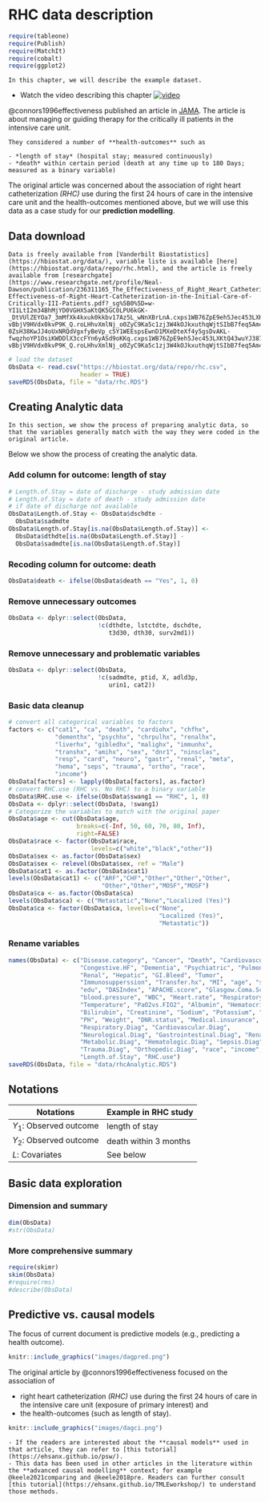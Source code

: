 # RHC data description

```r
require(tableone)
require(Publish)
require(MatchIt)
require(cobalt)
require(ggplot2)
```

```block
In this chapter, we will describe the example dataset.
```

- Watch the video describing this chapter [![video](https://img.youtube.com/vi/P37_A7sFTVY/maxresdefault.jpg)](https://youtu.be/P37_A7sFTVY)


@connors1996effectiveness published an article in [JAMA](https://jamanetwork.com/journals/jama). The article is about managing or guiding therapy for the critically ill patients in the intensive care unit.  

```block
They considered a number of **health-outcomes** such as 

- *length of stay* (hospital stay; measured continuously)
- *death* within certain period (death at any time up to 180 Days; measured as a binary variable)
```

The original article was concerned about the association of right heart catheterization *(RHC)* use during the first 24 hours of care in the intensive care unit and the health-outcomes mentioned above, but we will use this data as a case study for our **prediction modelling**.


## Data download

```block
Data is freely available from [Vanderbilt Biostatistics](https://hbiostat.org/data/), variable liste is available [here](https://hbiostat.org/data/repo/rhc.html), and the article is freely available from [researchgate](https://www.researchgate.net/profile/Neal-Dawson/publication/236311165_The_Effectiveness_of_Right_Heart_Catheterization_in_the_Initial_Care_of_Critically_III_Patients/links/00b4951fbfa1e051c1000000/The-Effectiveness-of-Right-Heart-Catheterization-in-the-Initial-Care-of-Critically-III-Patients.pdf?_sg%5B0%5D=w-YI1LtI2m34BhMjYD0VGHX5aKtQK5GC0LPU6kGK-_DtVUlZEYOa7_3mMfXk4kxuk0kkbv17Az5L_wNnXBrLnA.cxps1WB76ZpE9eh5Jec453LXKtQ43wuYJ387_IkhN7ZyqQpnMH19d5QsQjdkAz0unUi-vBbjV9HVdx0kvP9K_Q.roLHhvXmlNj_o0ZyC9Ka5c1zj3W4kOJkxuthqWjtSIbB7feq5Am4P47RlHjT0ukvWHAWFaPol2f58a_0v9azaw&_sg%5B1%5D=BjoiK5iqNKf-0ZsH38KwJJ4oUxNRQdVgxfyBeVp_c5Y1WEEspsEwnD1MXeDteXf4y5gsDvAKL-fwqzhoYP1OsiKWDDlX3ccFYn6yASd9oKKq.cxps1WB76ZpE9eh5Jec453LXKtQ43wuYJ387_IkhN7ZyqQpnMH19d5QsQjdkAz0unUi-vBbjV9HVdx0kvP9K_Q.roLHhvXmlNj_o0ZyC9Ka5c1zj3W4kOJkxuthqWjtSIbB7feq5Am4P47RlHjT0ukvWHAWFaPol2f58a_0v9azaw&_iepl=).
```


```r
# load the dataset
ObsData <- read.csv("https://hbiostat.org/data/repo/rhc.csv", 
                    header = TRUE)
saveRDS(ObsData, file = "data/rhc.RDS")
```

## Creating Analytic data

```block
In this section, we show the process of preparing analytic data, so that the variables generally match with the way they were coded in the original article.
```

Below we show the process of creating the analytic data.

### Add column for outcome: length of stay

```r
# Length.of.Stay = date of discharge - study admission date
# Length.of.Stay = date of death - study admission date 
# if date of discharge not available
ObsData$Length.of.Stay <- ObsData$dschdte - 
  ObsData$sadmdte
ObsData$Length.of.Stay[is.na(ObsData$Length.of.Stay)] <- 
  ObsData$dthdte[is.na(ObsData$Length.of.Stay)] - 
  ObsData$sadmdte[is.na(ObsData$Length.of.Stay)]
```

### Recoding column for outcome: death

```r
ObsData$death <- ifelse(ObsData$death == "Yes", 1, 0)
```


### Remove unnecessary outcomes

```r
ObsData <- dplyr::select(ObsData, 
                         !c(dthdte, lstctdte, dschdte, 
                            t3d30, dth30, surv2md1))
```

### Remove unnecessary and problematic variables 
```r
ObsData <- dplyr::select(ObsData, 
                         !c(sadmdte, ptid, X, adld3p, 
                            urin1, cat2))
```

### Basic data cleanup 

```r
# convert all categorical variables to factors
factors <- c("cat1", "ca", "death", "cardiohx", "chfhx", 
             "dementhx", "psychhx", "chrpulhx", "renalhx", 
             "liverhx", "gibledhx", "malighx", "immunhx", 
             "transhx", "amihx", "sex", "dnr1", "ninsclas", 
             "resp", "card", "neuro", "gastr", "renal", "meta", 
             "hema", "seps", "trauma", "ortho", "race", 
             "income")
ObsData[factors] <- lapply(ObsData[factors], as.factor)
# convert RHC.use (RHC vs. No RHC) to a binary variable
ObsData$RHC.use <- ifelse(ObsData$swang1 == "RHC", 1, 0)
ObsData <- dplyr::select(ObsData, !swang1)
# Categorize the variables to match with the original paper
ObsData$age <- cut(ObsData$age,
                   breaks=c(-Inf, 50, 60, 70, 80, Inf),
                   right=FALSE)
ObsData$race <- factor(ObsData$race, 
                       levels=c("white","black","other"))
ObsData$sex <- as.factor(ObsData$sex)
ObsData$sex <- relevel(ObsData$sex, ref = "Male")
ObsData$cat1 <- as.factor(ObsData$cat1)
levels(ObsData$cat1) <- c("ARF","CHF","Other","Other","Other",
                          "Other","Other","MOSF","MOSF")
ObsData$ca <- as.factor(ObsData$ca)
levels(ObsData$ca) <- c("Metastatic","None","Localized (Yes)")
ObsData$ca <- factor(ObsData$ca, levels=c("None",
                                          "Localized (Yes)",
                                          "Metastatic"))
```

### Rename variables

```r
names(ObsData) <- c("Disease.category", "Cancer", "Death", "Cardiovascular", 
                    "Congestive.HF", "Dementia", "Psychiatric", "Pulmonary", 
                    "Renal", "Hepatic", "GI.Bleed", "Tumor", 
                    "Immunosupperssion", "Transfer.hx", "MI", "age", "sex", 
                    "edu", "DASIndex", "APACHE.score", "Glasgow.Coma.Score", 
                    "blood.pressure", "WBC", "Heart.rate", "Respiratory.rate", 
                    "Temperature", "PaO2vs.FIO2", "Albumin", "Hematocrit", 
                    "Bilirubin", "Creatinine", "Sodium", "Potassium", "PaCo2", 
                    "PH", "Weight", "DNR.status", "Medical.insurance", 
                    "Respiratory.Diag", "Cardiovascular.Diag", 
                    "Neurological.Diag", "Gastrointestinal.Diag", "Renal.Diag",
                    "Metabolic.Diag", "Hematologic.Diag", "Sepsis.Diag", 
                    "Trauma.Diag", "Orthopedic.Diag", "race", "income", 
                    "Length.of.Stay", "RHC.use")
saveRDS(ObsData, file = "data/rhcAnalytic.RDS")
```

## Notations

|Notations| Example in RHC study|
|---|---|
|$Y_1$: Observed outcome  | length of stay  |  
|$Y_2$: Observed outcome  | death within 3 months  |  
|$L$: Covariates  | See below |  

## Basic data exploration

### Dimension and summary

```r
dim(ObsData)
#str(ObsData)
```

### More comprehensive summary

```r
require(skimr)
skim(ObsData)
#require(rms)
#describe(ObsData) 
```

## Predictive vs. causal models

The focus of current document is predictive models (e.g., predicting a health outcome). 

```r
knitr::include_graphics("images/dagpred.png")
```

The original article by @connors1996effectiveness focused on the association of 

- right heart catheterization *(RHC)* use during the first 24 hours of care in the intensive care unit (exposure of primary interest) and 
- the health-outcomes (such as length of stay).

```r
knitr::include_graphics("images/dagci.png")
```

```block
- If the readers are interested about the **causal models** used in that article, they can refer to [this tutorial](https://ehsanx.github.io/psw/). 
- This data has been used in other articles in the literature within the **advanced causal modelling** context; for example @keele2021comparing and @keele2018pre. Readers can further consult  [this tutorial](https://ehsanx.github.io/TMLEworkshop/) to understand those methods.
```
